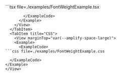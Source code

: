
<Tabs>
  <TabItem title="Example usage">
    <View marginTop="var(--amplify-space-large)">
      <Example>
        <FontWeightExample  />
        <ExampleCode>
```tsx file=./examples/FontWeightExample.tsx

````
        </ExampleCode>
      </Example>
    </View>
  </TabItem>
  <TabItem title="CSS">
    <View marginTop="var(--amplify-space-large)">
    <Example>
      <ExampleCode>
```css file=./examples/FontWeightExample.css

````

      </ExampleCode>
    </Example>
    </View>

  </TabItem>
</Tabs>
